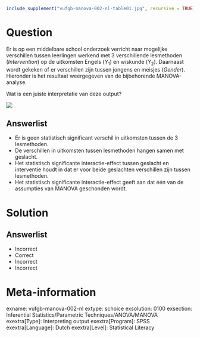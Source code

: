 ```{r, echo = FALSE, results = "hide"}
include_supplement("vufgb-manova-002-nl-table01.jpg", recursive = TRUE)
```

Question
========

Er is op een middelbare school onderzoek verricht naar mogelijke verschillen tussen leerlingen werkend met 3 verschillende lesmethoden (*Intervention*) op de uitkomsten Engels ($Y_{1}$) en wiskunde ($Y_{2}$). Daarnaast wordt gekeken of er verschillen zijn tussen jongens en meisjes (*Gender*). Hieronder is  het resultaat weergegeven van de bijbehorende MANOVA-analyse. 

Wat is een juiste interpretatie van deze output?  

![](vufgb-manova-002-nl-table01.jpg)
  
Answerlist
----------
* Er is geen statistisch significant verschil in uitkomsten tussen de 3 lesmethoden. 
* De verschillen in uitkomsten tussen lesmethoden hangen samen met geslacht.
* Het statistisch significante interactie-effect tussen geslacht en interventie houdt in dat er voor beide geslachten verschillen zijn tussen lesmethoden. 
* Het statistisch significante interactie-effect geeft aan dat één van de assumpties van MANOVA geschonden wordt.

Solution
========

Answerlist
----------
* Incorrect
* Correct
* Incorrect
* Incorrect

Meta-information
================
exname: vufgb-manova-002-nl
extype: schoice
exsolution: 0100
exsection: Inferential Statistics/Parametric Techniques/ANOVA/MANOVA
exextra[Type]: Interpreting output
exextra[Program]: SPSS
exextra[Language]: Dutch
exextra[Level]: Statistical Literacy